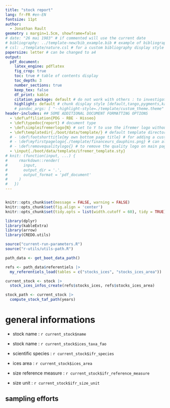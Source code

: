 ```yaml
---
title: "stock report"
lang: fr-FR #en-EN
fontsize: 11pt 
author: 
  - Jonathan Rault
geometry : margin=1.5cm, showframe=false
# date: "26 mai 1983" # if commented will use the current date
# bibliography: ../template-new/bib_example.bib # example of bibliography
# csl: ./template/nature.csl # for a custom bibliography display style [see e.g. https://www.zotero.org/styles]
papersize: letter # can be changed to a4
output: 
  pdf_document:
    latex_engine: pdflatex
    fig_crop: true
    toc: true # table of contents display
    toc_depth: 3
    number_sections: true
    keep_tex: false
    df_print: kable
    citation_package: default # do not work with others : to investigate
    highlight: default # chunk display style [default,tango,pygments,kate,monochrome,espresso,zenburn,haddock]
    # pandoc_args: [ "--highlight-style=./template/custom_theme.theme" ] # a custom highlight style to improve
header-includes: ## SOME ADDITIONAL DOCUMENT FORMATTING OPTIONS
  - \def\affiliation{PDG - RBE - Hisseo}
  - \def\typedoc{report} # document type
  - \def\simpleifremerlogo{N} # set to Y to use the ifremer logo without SIH text / other text will put no logo
  - \def\templatedir{./boot/data/template/} # default template directory
  # - \def\footshorttitle{my own bottom page title} # for adding a custom bottom page title [default is document title]
  # - \def\myfirstpagelogo{./template/financeurs_dauphins.png} # can also use custom ones, fixed height used for display
  # - \def\removequalitylogo{} # to remove the quality logo on main page, uncomment
  - \input{./boot/data/template/ifremer_template.sty}
# knit: (function(input, ...) {
#     rmarkdown::render(
#       input,
#       output_dir = '.',
#       output_format = 'pdf_document'
#     )
#   })
---
```


```r

```

```r
 
knitr::opts_chunk$set(message = FALSE, warning = FALSE)
knitr::opts_chunk$set(fig.align = 'center')
knitr::opts_chunk$set(tidy.opts = list(width.cutoff = 60), tidy = TRUE) # require formatR r-package ?

```

```r

library(dplyr)
library(kableExtra)
library(arrow)
library(CREDO.utils)

```

```r

source("current-run-parameters.R")
source("r-utils/utils-path.R")

```

```r

path_data <- get_boot_data_path()

```

```r

refs <- path_data$referentiels |>
  my_referentiels_load(tables = c("stocks_ices", "stocks_ices_area"))

current_stock <- stock |>
  stock_ices_infos_create(refs$stocks_ices, refs$stocks_ices_area)

stock_path <- current_stock |>
  compute_stock_taf_path(years)

```

# general informations

- stock name : `r current_stock$name`

- stock name : `r current_stock$ices_taxa_fao`

- scientific species : `r current_stock$ifr_species`

- ices area : `r current_stock$ices_area`

- size reference measure : `r current_stock$ifr_reference_measure`

- size unit : `r current_stock$ifr_size_unit`


## sampling efforts 